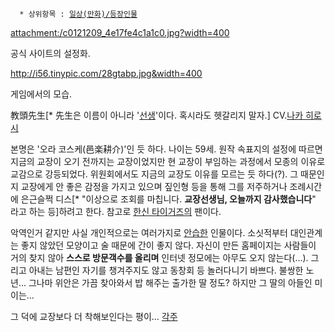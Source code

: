    * 상위항목 : [[일상(만화)/등장인물]]

attachment:/c0121209_4e17fe4c1a1c0.jpg?width=400

공식 사이트의 설정화.

http://i56.tinypic.com/28gtabp.jpg&width=400

게임에서의 모습.

教頭先生[* 先生은 이름이 아니라 '[[선생]]'이다. 혹시라도 헷갈리지 말자.]
CV.[[나카 히로시]]

본명은 '오라 코스케(邑楽耕介)'인 듯 하다. 나이는 59세. 원작 속표지의 설정에 따르면 지금의 교장이 오기 전까지는 교장이었지만 현 교장이 부임하는 과정에서 모종의 이유로 교감으로 강등되었다. 위원회에서도 지금의 교장도 이유를 모르는 듯 하다(?). 그 때문인지 교장에게 안 좋은 감정을 가지고 있으며 짚인형 등을 통해 그를 저주하거나 조례시간에 은근슬쩍 디스[* "이상으로 조회를 마칩니다. '''교장선생님, 오늘까지 감사했습니다'''" 라고 하는 등]하려고 한다. 참고로 [[한신 타이거즈]]의 팬이다. 
 
악역인거 같지만 사실 개인적으로는 여러가지로 [[안습]]한 인물이다. 소싯적부터 대인관계는 좋지 않았던 모양이고 술 때문에 간이 좋지 않다. 자신이 만든 홈페이지는 사람들이 거의 찾지 않아 '''스스로 방문객수를 올리며''' 인터넷 정모에는 아무도 오지 않는다(…). 그리고 아내는 남편인 자기를 챙겨주지도 않고 동창회 등 놀러다니기 바쁘다. 불쌍한 노년... 그나마 위안은 가끔 찾아와서 밥 해주는 출가한 딸 정도? 하지만 그 딸의 아들인 미이는...

그 덕에 교장보다 더 착해보인다는 평이...
[[각주]]

